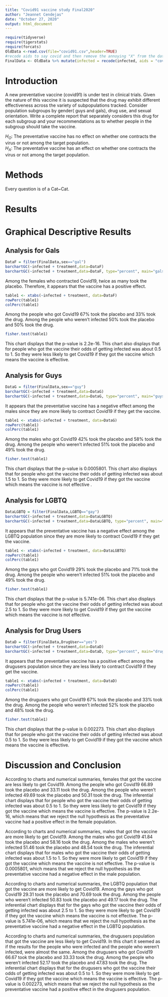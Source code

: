 ```yaml
---
title: "Covid91 vaccine study Final2020"
author: "Jeannet Cendejas"
date: "October 27, 2020"
output: html_document
---
```


```r
require(tidyverse)
require(tigerstats)
require(forcats)
OldData <-read.csv(file="covid91.csv",header=TRUE)
#recode aids to say covid and then remove the annoying "X" from the dataframe
FinalData <- OldData %>% mutate(infected = recode(infected, aids = "covid", none = "OK" )) %>% select(-one_of("X"))
```

# Introduction

<!--In this section you explain what you are trying to show.  Where did the data come from?  What is the research or other question you are trying to answer?.  If you skimp in this section expect to be marked down in your grade. Paint a picture of the project a couple of paragraphs is expected!-->

A new  preventative vaccine (covid91) is under test in clinical trials. Given the nature of this vaccine it is suspected that the drug may exhibit different effectiveness across the variety of subpopulations tracked. Consider population subgroups by gender( guys and gals), drug use, and sexual orientation. Write a complete report that separately considers this drug for each subgroup and your recommendations as to whether people in the subgroup should take the vaccine.

$H_O$: The preventative vaccine has no effect on whether one contracts the virus or not among the target population.    
$H_A$: The preventative vaccine has an effect on whether one contracts the virus or not among the target population.  

# Methods

<!--Decide on your methods:  use "variable analysis" or other appropriate descriptors.  Make sure to choose at least one graphical method and at least one numerical method. Discuss what data manipulations may be needed for example subsetting or other binning procedures and what sort of graphical displays and inferential tools will be used!-->

Every question is of a Cat~Cat.  

# Results

<!--Divide this section into two sub-sections:  One for your descriptive  results and one for your inferential results.!-->

# Graphical Descriptive Results

## Analysis for Gals

```r
DataF = filter(FinalData,sex=="gal") 
barchartGC(~infected + treatment,data=DataF)
barchartGC(~infected + treatment,data=DataF, type="percent", main="gals")

```

Among the females who contracted Covid19, twice as many took the placebo. Therefore, it appears that the vaccine has a positive effect.    

```r
table1 <- xtabs(~infected + treatment, data=DataF)
rowPerc(table1)
colPerc(table1)
```

Among the people who got Covid19 67% took the placebo and 33% took the drug. Among the people who weren't infected 50% took the placebo and 50% took the drug.     

```r
fisher.test(table1)
```

This chart displays that the p-value is 2.2e-16. This chart also displays that for people who got the vaccine their odds of getting infected was about 0.5 to 1. So they were less likely to get Covid19 if they got the vaccine which means the vaccine is effective.    

## Analysis for Guys

```r
DataG = filter(FinalData,sex=="guy") 
barchartGC(~infected + treatment,data=DataG)
barchartGC(~infected + treatment,data=DataG, type="percent", main="guys")

```

It appears that the preventative vaccine has a negative effect among the males since they are more likely to contract Covid19 if they get the vaccine.    

```r
table1 <- xtabs(~infected + treatment, data=DataG)
rowPerc(table1)
colPerc(table1)
```

Among the males who got Covid19 42% took the placebo and 58% took the drug. Among the people who weren't infected 51% took the placebo and 49% took the drug.    

```r
fisher.test(table1)
```

This chart displays that the p-value is 0.0005801. This chart also displays that for people who got the vaccine their odds of getting infected was about 1.5 to 1. So they were more likely to get Covid19 if they got the vaccine which means the vaccine is not effective  .


## Analysis for LGBTQ

```r
DataLGBTQ = filter(FinalData,LGBTQ=="gay") 
barchartGC(~infected + treatment,data=DataLGBTQ)
barchartGC(~infected + treatment,data=DataLGBTQ, type="percent", main="gay")

```

It appears that the preventative vaccine has a negative effect among the LGBTQ population since they are more likely to contract Covid19 if they get the vaccine.   

```r
table1 <- xtabs(~infected + treatment, data=DataLGBTQ)
rowPerc(table1)
colPerc(table1)
```

Among the gays who got Covid19 29% took the placebo and 71% took the drug. Among the people who weren't infected 51% took the placebo and 49% took the drug.  

```r
fisher.test(table1)
```

This chart displays that the p-value is 5.741e-06. This chart also displays that for people who got the vaccine their odds of getting infected was about 2.5 to 1. So they were more likely to get Covid19 if they got the vaccine which means the vaccine is not effective.  

## Analysis for Drug Users

```r
DataD = filter(FinalData,DrugUser=="yes") 
barchartGC(~infected + treatment,data=DataD)
barchartGC(~infected + treatment,data=DataD, type="percent", main="drugusers")

``` 

It appears that the preventative vaccine has a positive effect among the drugusers population since they are less likely to contract Covid19 if they get the vaccine.     

```r
table1 <- xtabs(~infected + treatment, data=DataD)
rowPerc(table1)
colPerc(table1)
```

Among the drugusers who got Covid19 67% took the placebo and 33% took the drug. Among the people who weren't infected 52% took the placebo and 48% took the drug.

```r
fisher.test(table1)
```

This chart displays that the p-value is 0.002273. This chart also displays that for people who got the vaccine their odds of getting infected was about 0.5 to 1. So they were less likely to get Covid19 if they got the vaccine which means the vaccine is effective.  

# Discussion and Conclusion

<!--Discussion and conclusion here.  If you found a relationship be sure to consider whether the relationship occurs because one of the variables causes the other, or whether they perhaps are related for some other reason.  Watch the chapter 6 videos from the GeorgeTown videos collection.!-->
According to charts and numerical summaries, females that got the vaccine are less likely to get Covid19. Among the people who got Covid19 66.89 took the placebo and 33.11 took the drug. Among the people who weren't infected 49.69 took the placebo and 50.31 took the drug. The inferential chart displays that for people who got the vaccine their odds of getting infected was about 0.5 to 1. So they were less likely to get Covid19 if they got the vaccine which means the vaccine is effective. The p-value is 2.2e-16, which means that we reject the null hypothesis as the preventative vaccine had a positive effect in the female population. 

According to charts and numerical summaries, males that got the vaccine are more likely to get Covid19. Among the males who got Covid19 41.84 took the placebo and 58.16 took the drug. Among the males who weren't infected 51.46 took the placebo and 48.54 took the drug. The inferential chart displays that for males who got the vaccine their odds of getting infected was about 1.5 to 1. So they were more likely to get Covid19 if they got the vaccine which means the vaccine is not effective. The p-value is 0.0005801, which means that we reject the null hypothesis as the preventative vaccine had a negative effect in the male population.  

According to charts and numerical summaries, the LGBTQ population that got the vaccine are more likely to get Covid19. Among the gays who got Covid19 29.31 took the placebo and 70.69 took the drug. Among the people who weren't infected 50.83 took the placebo and 49.17 took the drug. The inferential chart displays that for the gays who got the vaccine their odds of getting infected was about 2.5 to 1. So they were more likely to get Covid19 if they got the vaccine which means the vaccine is not effective. The p-value is 5.741e-06, which means that we reject the null hypothesis as the preventative vaccine had a negative effect in the LGBTQ population.  

According to charts and numerical summaries, the drugusers population that got the vaccine are less likely to get Covid19. In this chart it seemed as if the results for the people who were infected and the people who weren't infected, were almost the same. Among the drugusers who got Covid19 66.67 took the placebo and 33.33 took the drug. Among the people who weren't infected 52.17 took the placebo and 47.83 took the drug. The inferential chart displays that for the drugusers who got the vaccine their odds of getting infected was about 0.5 to 1. So they were more likely to get Covid19 if they got the vaccine which means the vaccine is effective. The p-value is 0.002273, which means that we reject the null hypothesis as the preventative vaccine had a positive effect in the drugusers population.  